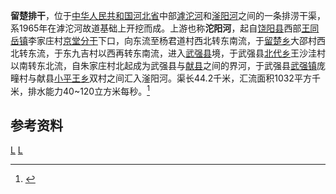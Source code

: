 '''留楚排干'''，位于[[中华人民共和国|中华人民共和国]][[河北省|河北省]]中部[[滹沱河|滹沱河]]和[[滏阳河|滏阳河]]之间的一条排涝干渠，系1965年在滹沱河故道基础上开挖而成。上游也称'''沱阳河'''，起自[[饶阳县|饶阳县]]西部[[王同岳镇|王同岳镇]]李家庄村[[京堂分干|京堂分干]]下口，向东流至杨君道村西北转东南流，于[[留楚乡|留楚乡]]大邵村西北转东流，于东九吉村以西再转东南流，进入[[武强县|武强县]]境，于武强县[[北代乡|北代乡]]王沙洼村以南转东北流，自朱家庄村北起成为武强县与[[献县|献县]]之间的界河，于武强县[[武强镇|武强镇]]庞疃村与献县[[小平王乡|小平王乡]]双村之间汇入滏阳河。渠长44.2千米，汇流面积1032平方千米，排水能力40~120立方米每秒。<ref name="中国河湖大典">{{cite book zh |author=《[[中国河湖大典|中国河湖大典]]》编纂委员会 |title=《中国河湖大典·海河卷》 |format=M |edition=1 |location=北京 |publisher=中国水利水电出版社 |date=2013年1月 |pages=159页 |id= ISBN 978-7-5170-0563-6}}</ref>
==参考资料==
{{reflist}}
[[Category:海河水系|L]]
[[Category:河北河流|L]]